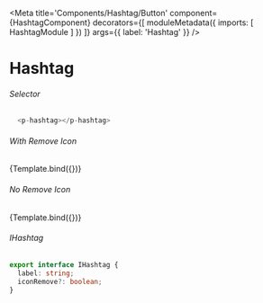 
<Meta title='Components/Hashtag/Button'
  component={HashtagComponent}
  decorators={[
    moduleMetadata({
      imports: [
        HashtagModule
      ]
    })
  ]}
  args={{ 
    label: 'Hashtag'
  }}
/>


# Hashtag

###### Selector
```ts
  <p-hashtag></p-hashtag>
```
###### With Remove Icon
<Canvas>
  <Story name="With Remove Icon"
    args={{
      iconRemove: true
    }}>
    {Template.bind({})}
  </Story>
</Canvas>

###### No Remove Icon
<Canvas>
  <Story name="No Remove Icon"
    args={{
      iconRemove: false
    }}>
    {Template.bind({})}
  </Story>
</Canvas>

###### IHashtag
```ts
export interface IHashtag {
  label: string;
  iconRemove?: boolean;
}
```